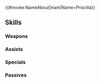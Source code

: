 {{#invoke:NameAbout|main|Name=Priscilla}}{{HeroPage Tabs}}
{{Hero Infobox
|Name=Priscilla
|Title=Delicate Princess
|WeaponType=Colorless Staff
|MoveType=Cavalry 
|Origin=Fire Emblem: The Blazing Blade
|Gender=Female
|actorEN=Marcella Lentz-Pope 
|actorJP=橋本ちなみ
|artist=kaya8
|releaseDate=March 14, 2017
|poolDate=March 30, 2017
|randomStartTime=2017-03-30T07:00:00Z
|poolRarities=3,4
|TagID=プリシラ
|InternalID=113
|Properties=demoted_240
|cv1=6
|cv2=700400
|description=The daughter of Count Caerleon. Also Raven's sister. Poised and gentle, with a jealous streak. Appears in Fire Emblem: The Blazing Blade.
|GrowthModifier=None
}}
{{Stats Page
|Lv1HP=17|Lv1ATK=7|Lv1SPD=7|Lv1DEF=4|Lv1RES=8
|GRHP=45|GRATK=50|GRSPD=50|GRDEF=35|GRRES=55
}}
==Skills==
===Weapons===
{{Weapons Table
|weapon1=Assault
|weapon1Unlock=1
|weapon2=Panic
|weapon2Unlock=3
|weapon3=Panic+
|weapon3Unlock=5
}}
===Assists===
{{Assists Table
|assist1=Heal
|assist1Default=1
|assist1Unlock=1
|assist2=Reconcile
|assist2Default=3
|assist2Unlock=2
|assist3=Rehabilitate
|assist3Default=5
|assist3Unlock=4
|assist4=Rehabilitate+
|assist4Unlock=5
}}
===Specials===
{{Specials Table
|special1=Imbue
|special1Default=4
|special1Unlock=2
|special2=Still-Water Balm
|special2Default=5
|special2Unlock=3
}}
===Passives===
{{Passives Table
|passiveC1=Spur Def 1
|passiveC2=Spur Def 2
|passiveC3=Spur Def 3
|passiveC1Unlock=3
|passiveC2Unlock=4
|passiveC3Unlock=5
}}
{{Heroes Navbox}}